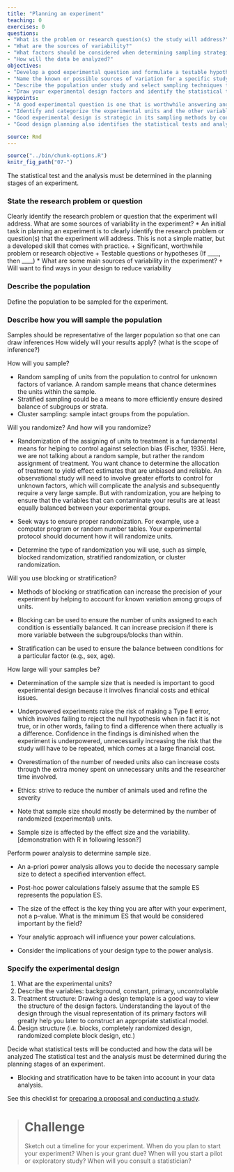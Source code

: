 ```yaml
---
title: "Planning an experiment"
teaching: 0
exercises: 0
questions:
- "What is the problem or research question(s) the study will address?"
- "What are the sources of variability?"
- "What factors should be considered when determining sampling strategies?"
- "How will the data be analyzed?"
objectives:
- "Develop a good experimental question and formulate a testable hypothesis it."
- "Name the known or possible sources of variation for a specific study and use design structures for controlling “nuisance variables” such as blocking techniques."
- "Describe the population under study and select sampling techniques to maximize the accuracy of your intended inferences."
- "Draw your experimental design factors and identify the statistical tests and analytic approaches that will be used."
keypoints:
- "A good experimental question is one that is worthwhile answering and that raises one or more testable hypotheses given constraints such as time, resources, etc. (Fry, p460)"
- "Identify and categorize the experimental units and the other variables in the study (e.g., background, constant, primary, uncontrollable) [Should there be discussion of measurement?]"
- "Good experimental design is strategic in its sampling methods by considering randomization, blocking or stratification methods, and sample size"
- "Good design planning also identifies the statistical tests and analysis while considering other study aspects (e.g., hypotheses, variables, design structures, and samples)."

source: Rmd
---
```


```r
source("../bin/chunk-options.R")
knitr_fig_path("07-")
```

The statistical test and the analysis must be determined in the planning stages of an experiment.

### State the research problem or question
Clearly identify the research problem or question that the experiment will address.
What are some sources of variability in the experiment?
* An initial task in planning an experiment is to clearly identify the research problem or question(s) that the experiment will address. This is not a simple matter, but a developed skill that comes with practice.
  + Significant, worthwhile problem or research objective
  + Testable questions or hypotheses (If ____, then ____)
* What are some main sources of variability in the experiment?
  + Will want to find ways in your design to reduce variability

### Describe the population
Define the population to be sampled for the experiment.


### Describe how you will sample the population
Samples should be representative of the larger population so that one can draw inferences
How widely will your results apply? (what is the scope of inference?)

How will you sample? 

* Random sampling of units from the population to control for unknown factors of variance. A random sample means that chance determines the units within the sample.
*	Stratified sampling could be a means to more efficiently ensure desired balance of subgroups or strata.
* Cluster sampling: sample intact groups from the population. 

Will you randomize? And how will you randomize? 

* Randomization of the assigning of units to treatment is a fundamental means for helping to control against selection bias (Fischer, 1935). Here, we are not talking about a random sample, but rather the random assignment of treatment. You want chance to determine the allocation of treatment to yield effect estimates that are unbiased and reliable. An observational study will need to involve greater efforts to control for unknown factors, which will complicate the analysis and subsequently require a very large sample. But with randomization, you are helping to ensure that the variables that can contaminate your results are at least equally balanced between your experimental groups.

* Seek ways to ensure proper randomization. For example, use a computer program or random number tables. Your experimental protocol should document how it will randomize units.

* Determine the type of randomization you will use, such as simple, blocked randomization, stratified randomization, or cluster randomization.

Will you use blocking or stratification?

* Methods of blocking or stratification can increase the precision of your experiment by helping to account for known variation among groups of units. 

* Blocking can be used to ensure the number of units assigned to each condition is essentially balanced. It can increase precision if there is more variable between the subgroups/blocks than within.

* Stratification can be used to ensure the balance between conditions for a particular factor (e.g., sex, age).

How large will your samples be?

* Determination of the sample size that is needed is important to good experimental design because it involves financial costs and ethical issues.

* Underpowered experiments raise the risk of making a Type II error, which involves failing to reject the null hypothesis when in fact it is not true, or in other words, failing to find a difference when there actually is a difference. Confidence in the findings is diminished when the experiment is underpowered, unnecessarily increasing the risk that the study will have to be repeated, which comes at a large financial cost.

* Overestimation of the number of needed units also can increase costs through the extra money spent on unnecessary units and the researcher time involved. 

* Ethics: strive to reduce the number of animals used and refine the severity 

* Note that sample size should mostly be determined by the number of randomized (experimental) units.

* Sample size is affected by the effect size and the variability. [demonstration with R in following lesson?]  

Perform power analysis to determine sample size.

* An a-priori power analysis allows you to decide the necessary sample size to detect a specified intervention effect.

* Post-hoc power calculations falsely assume that the sample ES represents the population ES.

* The size of the effect is the key thing you are after with your experiment, not a p-value. What is the minimum ES that would be considered important by the field?

* Your analytic approach will influence your power calculations.

* Consider the implications of your design type to the power analysis.  

### Specify the experimental design

1. What are the experimental units?
2. Describe the variables: background, constant, primary, uncontrollable
3. Treatment structure: Drawing a design template is a good way to view the structure of the design factors.
Understanding the layout of the design through the visual representation of its primary factors
will greatly help you later to construct an appropriate statistical model. 
4. Design structure (i.e. blocks, completely randomized design, randomized complete block design, etc.)

Decide what statistical tests will be conducted and how the data will be analyzed
The statistical test and the analysis must be determined during the planning stages of an experiment. 

* Blocking and stratification have to be taken into account in your data analysis.

See this checklist for [preparing a proposal and conducting a study](http://academic.uprm.edu/~ephoebus/id119.htm).

> # Challenge
> Sketch out a timeline for your experiment.
> When do you plan to start your experiment?
> When is your grant due?
> When will you start a pilot or exploratory study?
> When will you consult a statistician?

